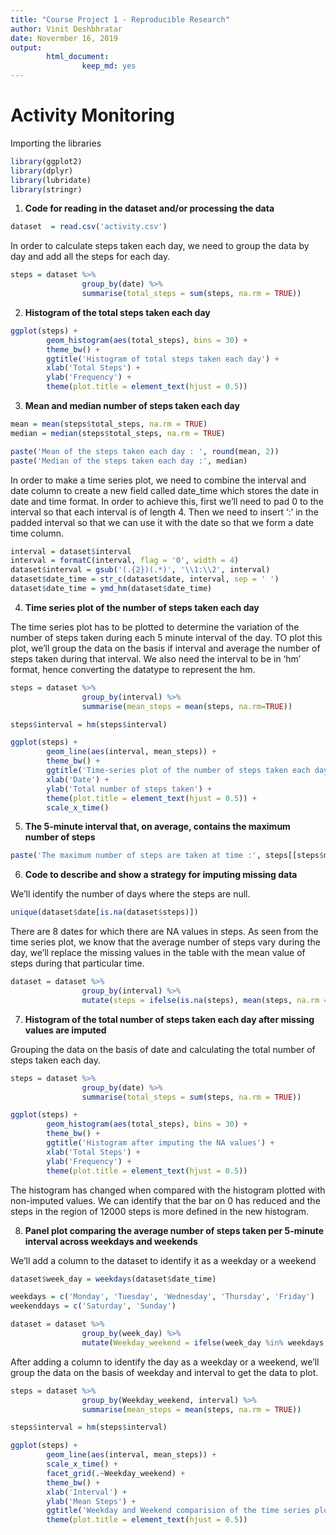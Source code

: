 ---
title: "Course Project 1 - Reproducible Research"
author: Vinit Deshbhratar
date: Novermber 16, 2019
output: 
        html_document:
                keep_md: yes
---

# Activity Monitoring

Importing the libraries
```{r, message=FALSE}
library(ggplot2)
library(dplyr)
library(lubridate)
library(stringr)
```

1. **Code for reading in the dataset and/or processing the data**

```{r}
dataset  = read.csv('activity.csv')
```

In order to calculate steps taken each day, we need to group the data by day and add 
all the steps for each day.

```{r}
steps = dataset %>%
                group_by(date) %>%
                summarise(total_steps = sum(steps, na.rm = TRUE))
```

2. **Histogram of the total steps taken each day**

```{r}
ggplot(steps) +
        geom_histogram(aes(total_steps), bins = 30) +
        theme_bw() +
        ggtitle('Histogram of total steps taken each day') +
        xlab('Total Steps') +
        ylab('Frequency') +
        theme(plot.title = element_text(hjust = 0.5))
```

3. **Mean and median number of steps taken each day**

```{r}
mean = mean(steps$total_steps, na.rm = TRUE)
median = median(steps$total_steps, na.rm = TRUE)

paste('Mean of the steps taken each day : ', round(mean, 2))
paste('Median of the steps taken each day :', median)
```

In order to make a time series plot, we need to combine the interval and date column to create a new field called date_time which stores the date in date and time format.
In order to achieve this, first we'll need to pad 0 to the interval so that each interval is of length 4. Then we need to insert ':' in the padded interval so that we can use it with the date so that we form a date time column.

```{r, echo=FALSE}
interval = dataset$interval
interval = formatC(interval, flag = '0', width = 4)
dataset$interval = gsub('(.{2})(.*)', '\\1:\\2', interval)
dataset$date_time = str_c(dataset$date, interval, sep = ' ')
dataset$date_time = ymd_hm(dataset$date_time)
```

4. **Time series plot of the number of steps taken each day**

The time series plot has to be plotted to determine the variation of the number of steps taken during each 5 minute interval of the day. TO plot this plot, we'll group the data on the basis if interval and average the number of steps taken during that interval. We also need the interval to be in 'hm' format, hence converting the datatype to represent the hm.

```{r}
steps = dataset %>%
                group_by(interval) %>%
                summarise(mean_steps = mean(steps, na.rm=TRUE))

steps$interval = hm(steps$interval)
```

```{r}
ggplot(steps) +
        geom_line(aes(interval, mean_steps)) +
        theme_bw() +
        ggtitle('Time-series plot of the number of steps taken each day') +
        xlab('Date') +
        ylab('Total number of steps taken') +
        theme(plot.title = element_text(hjust = 0.5)) +
        scale_x_time()
```

5. **The 5-minute interval that, on average, contains the maximum number of steps**

```{r}
paste('The maximum number of steps are taken at time :', steps[[steps$mean_steps == max(steps$mean_steps) ,1]])
```

6. **Code to describe and show a strategy for imputing missing data**

We'll identify the number of days where the steps are null.

```{r}
unique(dataset$date[is.na(dataset$steps)])
```

There are 8 dates for which there are NA values in steps. As seen from the time series plot, we know that the average number of steps vary during the day, we'll replace the missing values in the table with the mean value of steps during that particular time.

```{r}
dataset = dataset %>%
                group_by(interval) %>%
                mutate(steps = ifelse(is.na(steps), mean(steps, na.rm = TRUE), steps))
```

7. **Histogram of the total number of steps taken each day after missing values are imputed**

Grouping the data on the basis of date and calculating the total number of steps taken each day.

```{r}
steps = dataset %>%
                group_by(date) %>%
                summarise(total_steps = sum(steps, na.rm = TRUE))
```

```{r}
ggplot(steps) +
        geom_histogram(aes(total_steps), bins = 30) +
        theme_bw() +
        ggtitle('Histogram after imputing the NA values') +
        xlab('Total Steps') +
        ylab('Frequency') +
        theme(plot.title = element_text(hjust = 0.5))
```

The histogram has changed when compared with the histogram plotted with non-imputed values. We can identify that the bar on 0 has reduced and the steps in the region of 12000 steps is more defined in the new histogram.

8. **Panel plot comparing the average number of steps taken per 5-minute interval across weekdays and weekends**

We'll add a column to the dataset to identify it as a weekday or a weekend

```{r}
dataset$week_day = weekdays(dataset$date_time)

weekdays = c('Monday', 'Tuesday', 'Wednesday', 'Thursday', 'Friday')
weekenddays = c('Saturday', 'Sunday')

dataset = dataset %>%
                group_by(week_day) %>%
                mutate(Weekday_weekend = ifelse(week_day %in% weekdays, 'Weekday', 'Weekend'))
```

After adding a column to identify the day as a weekday or a weekend, we'll group the data on the basis of weekday and interval to get the data to plot.

```{r}
steps = dataset %>%
                group_by(Weekday_weekend, interval) %>%
                summarise(mean_steps = mean(steps, na.rm = TRUE))

steps$interval = hm(steps$interval)
```

```{r}
ggplot(steps) +
        geom_line(aes(interval, mean_steps)) +
        scale_x_time() +
        facet_grid(.~Weekday_weekend) +
        theme_bw() +
        xlab('Interval') +
        ylab('Mean Steps') +
        ggtitle('Weekday and Weekend comparision of the time series plot for steps') +
        theme(plot.title = element_text(hjust = 0.5))
```


